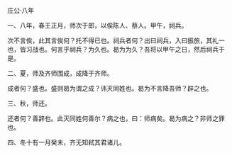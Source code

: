 

庄公·八年

一、八年，春王正月，师次于郎，以俟陈人、蔡人。甲午，祠兵。

次不言俟，此其言俟何？托不得已也。祠兵者何？出曰祠兵，入曰振旅，其礼一也，皆习战也。何言乎祠兵？为久也。曷为为久？吾将以甲午之日，然后祠兵于是。

二、夏，师及齐师围成，成降于齐师。

成者何？盛也。盛则曷为谓之成？讳灭同姓也。曷为不言降吾师？辟之也。

三、秋，师还。

还者何？善辞也。此灭同姓何善尔？病之也，曰：师病矣。曷为病之？非师之罪也。

四、冬十有一月癸未，齐无知弒其君诸儿。

